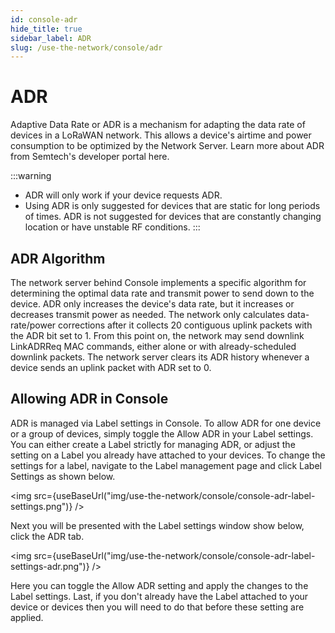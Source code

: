 ```yaml
---
id: console-adr
hide_title: true
sidebar_label: ADR
slug: /use-the-network/console/adr
---
```



# ADR

Adaptive Data Rate or ADR is a mechanism for adapting the data rate of devices in a LoRaWAN network.  This allows a device's airtime and power consumption to be optimized by the Network Server. Learn more about ADR from Semtech's developer portal here.

:::warning
- ADR will only work if your device requests ADR. 
- Using ADR is only suggested for devices that are static for long periods of times. ADR is not suggested for devices that are constantly changing location or have unstable RF conditions.
:::

## ADR Algorithm
The network server behind Console implements a specific algorithm for determining the optimal data rate and transmit power to send down to the device. ADR only increases the device's data rate, but it increases or decreases transmit power as needed. The network only calculates data-rate/power corrections after it collects 20 contiguous uplink packets with the ADR bit set to 1. From this point on, the network may send downlink LinkADRReq MAC commands, either alone or with already-scheduled downlink packets. The network server clears its ADR history whenever a device sends an uplink packet with ADR set to 0.

## Allowing ADR in Console
ADR is managed via Label settings in Console. To allow ADR for one device or a group of devices, simply toggle the Allow ADR in your Label settings. You can either create a Label strictly for managing ADR, or adjust the setting on a Label you already have attached to your devices. To change the settings for a label, navigate to the Label management page and click Label Settings as shown below.

<img src={useBaseUrl("img/use-the-network/console/console-adr-label-settings.png")} />

Next you will be presented with the Label settings window show below, click the ADR tab.

<img src={useBaseUrl("img/use-the-network/console/console-adr-label-settings-adr.png")} />

Here you can toggle the Allow ADR setting and apply the changes to the Label settings. Last, if you don't already have the Label attached to your device or devices then you will need to do that before these setting are applied.
